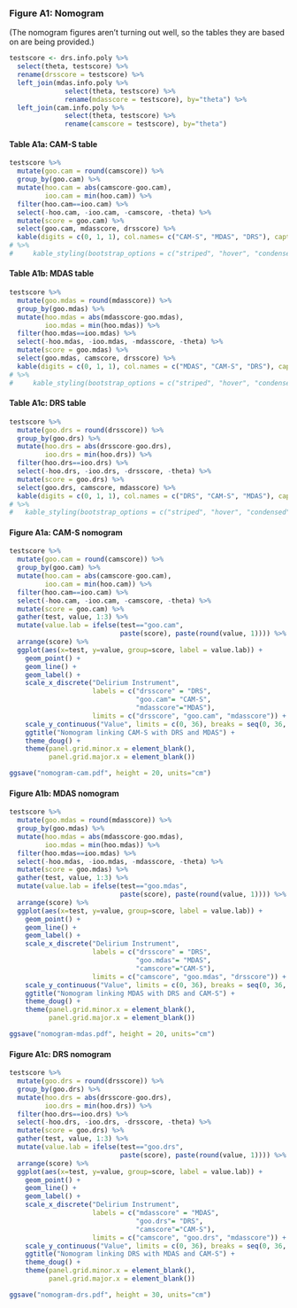 
### Figure A1: Nomogram
(The nomogram figures aren't turning out well, so the tables they are based on are being provided.)

```r

testscore <- drs.info.poly %>%
  select(theta, testscore) %>%
  rename(drsscore = testscore) %>%
  left_join(mdas.info.poly %>% 
              select(theta, testscore) %>%
              rename(mdasscore = testscore), by="theta") %>%
  left_join(cam.info.poly %>%
              select(theta, testscore) %>%
              rename(camscore = testscore), by="theta") 
```

#### Table A1a: CAM-S table
```r
testscore %>%
  mutate(goo.cam = round(camscore)) %>%
  group_by(goo.cam) %>%
  mutate(hoo.cam = abs(camscore-goo.cam),
         ioo.cam = min(hoo.cam)) %>%
  filter(hoo.cam==ioo.cam) %>%
  select(-hoo.cam, -ioo.cam, -camscore, -theta) %>%
  mutate(score = goo.cam) %>%
  select(goo.cam, mdasscore, drsscore) %>%
  kable(digits = c(0, 1, 1), col.names= c("CAM-S", "MDAS", "DRS"), caption = "CAM-S to MDAS and DRS") 
# %>%
#     kable_styling(bootstrap_options = c("striped", "hover", "condensed"), full_width = F, position = "center")
```


#### Table A1b: MDAS table
```r
testscore %>%
  mutate(goo.mdas = round(mdasscore)) %>%
  group_by(goo.mdas) %>%
  mutate(hoo.mdas = abs(mdasscore-goo.mdas),
         ioo.mdas = min(hoo.mdas)) %>%
  filter(hoo.mdas==ioo.mdas) %>%
  select(-hoo.mdas, -ioo.mdas, -mdasscore, -theta) %>%
  mutate(score = goo.mdas) %>%
  select(goo.mdas, camscore, drsscore) %>% 
  kable(digits = c(0, 1, 1), col.names = c("MDAS", "CAM-S", "DRS"), caption = "MDAS to CAM-S and DRS") 
# %>%
#     kable_styling(bootstrap_options = c("striped", "hover", "condensed"), full_width = F, position = "center")
```

#### Table A1c: DRS table
```r
testscore %>%
  mutate(goo.drs = round(drsscore)) %>%
  group_by(goo.drs) %>%
  mutate(hoo.drs = abs(drsscore-goo.drs),
         ioo.drs = min(hoo.drs)) %>%
  filter(hoo.drs==ioo.drs) %>%
  select(-hoo.drs, -ioo.drs, -drsscore, -theta) %>%
  mutate(score = goo.drs) %>%
  select(goo.drs, camscore, mdasscore) %>%
  kable(digits = c(0, 1, 1), col.names = c("DRS", "CAM-S", "MDAS"), caption = "DRS to CAM-S and MDAS") 
# %>%
#   kable_styling(bootstrap_options = c("striped", "hover", "condensed"), full_width = F, position = "center")
```


#### Figure A1a: CAM-S nomogram
```r
testscore %>%
  mutate(goo.cam = round(camscore)) %>%
  group_by(goo.cam) %>%
  mutate(hoo.cam = abs(camscore-goo.cam),
         ioo.cam = min(hoo.cam)) %>%
  filter(hoo.cam==ioo.cam) %>%
  select(-hoo.cam, -ioo.cam, -camscore, -theta) %>%
  mutate(score = goo.cam) %>%
  gather(test, value, 1:3) %>%
  mutate(value.lab = ifelse(test=="goo.cam", 
                            paste(score), paste(round(value, 1)))) %>%
  arrange(score) %>%
  ggplot(aes(x=test, y=value, group=score, label = value.lab)) +
    geom_point() +
    geom_line() +
    geom_label() +
    scale_x_discrete("Delirium Instrument", 
                     labels = c("drsscore" = "DRS", 
                                "goo.cam"= "CAM-S", 
                                "mdasscore"="MDAS"),
                     limits = c("drsscore", "goo.cam", "mdasscore")) +
    scale_y_continuous("Value", limits = c(0, 36), breaks = seq(0, 36, by = 2)) +
    ggtitle("Nomogram linking CAM-S with DRS and MDAS") +
    theme_doug() +
    theme(panel.grid.minor.x = element_blank(),
          panel.grid.major.x = element_blank())

ggsave("nomogram-cam.pdf", height = 20, units="cm")

```

#### Figure A1b: MDAS nomogram
```r
testscore %>%
  mutate(goo.mdas = round(mdasscore)) %>%
  group_by(goo.mdas) %>%
  mutate(hoo.mdas = abs(mdasscore-goo.mdas),
         ioo.mdas = min(hoo.mdas)) %>%
  filter(hoo.mdas==ioo.mdas) %>%
  select(-hoo.mdas, -ioo.mdas, -mdasscore, -theta) %>%
  mutate(score = goo.mdas) %>%
  gather(test, value, 1:3) %>%
  mutate(value.lab = ifelse(test=="goo.mdas", 
                            paste(score), paste(round(value, 1)))) %>%
  arrange(score) %>%
  ggplot(aes(x=test, y=value, group=score, label = value.lab)) +
    geom_point() +
    geom_line() +
    geom_label() +
    scale_x_discrete("Delirium Instrument", 
                     labels = c("drsscore" = "DRS", 
                                "goo.mdas"= "MDAS", 
                                "camscore"="CAM-S"), 
                     limits = c("camscore", "goo.mdas", "drsscore")) +
    scale_y_continuous("Value", limits = c(0, 36), breaks = seq(0, 36, by = 2)) +
    ggtitle("Nomogram linking MDAS with DRS and CAM-S") +
    theme_doug() +
    theme(panel.grid.minor.x = element_blank(),
          panel.grid.major.x = element_blank())

ggsave("nomogram-mdas.pdf", height = 20, units="cm")
```

#### Figure A1c: DRS nomogram
```r
testscore %>%
  mutate(goo.drs = round(drsscore)) %>%
  group_by(goo.drs) %>%
  mutate(hoo.drs = abs(drsscore-goo.drs),
         ioo.drs = min(hoo.drs)) %>%
  filter(hoo.drs==ioo.drs) %>%
  select(-hoo.drs, -ioo.drs, -drsscore, -theta) %>%
  mutate(score = goo.drs) %>%
  gather(test, value, 1:3) %>%
  mutate(value.lab = ifelse(test=="goo.drs", 
                            paste(score), paste(round(value, 1)))) %>%
  arrange(score) %>%
  ggplot(aes(x=test, y=value, group=score, label = value.lab)) +
    geom_point() +
    geom_line() +
    geom_label() +
    scale_x_discrete("Delirium Instrument", 
                     labels = c("mdasscore" = "MDAS", 
                                "goo.drs"= "DRS", 
                                "camscore"="CAM-S"), 
                     limits = c("camscore", "goo.drs", "mdasscore")) +
    scale_y_continuous("Value", limits = c(0, 36), breaks = seq(0, 36, by = 2)) +
    ggtitle("Nomogram linking DRS with MDAS and CAM-S") +
    theme_doug() +
    theme(panel.grid.minor.x = element_blank(),
          panel.grid.major.x = element_blank())

ggsave("nomogram-drs.pdf", height = 30, units="cm")

```

